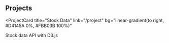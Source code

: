## Projects

<ProjectCard
  title="Stock Data"
  link="/project"
  bg="linear-gradient(to right, #D4145A 0%, #FBB03B 100%)"
>
  Stock data API with D3.js
</ProjectCard>

